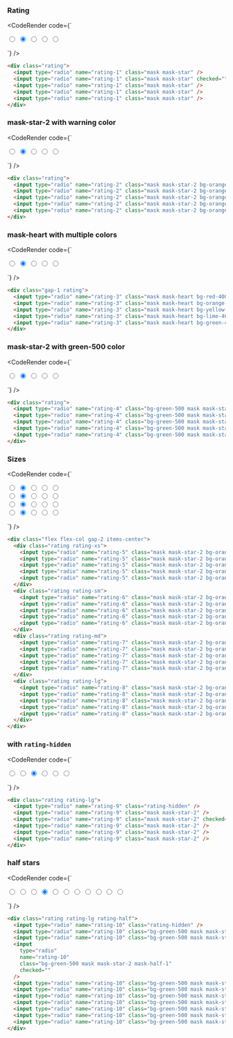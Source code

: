 
### Rating

<CodeRender code={`
<div class="rating">
  <input type="radio" name="rating-1" class="mask mask-star" />
  <input type="radio" name="rating-1" class="mask mask-star" checked="" />
  <input type="radio" name="rating-1" class="mask mask-star" />
  <input type="radio" name="rating-1" class="mask mask-star" />
  <input type="radio" name="rating-1" class="mask mask-star" />
</div>

`} />
  
```html
<div class="rating">
  <input type="radio" name="rating-1" class="mask mask-star" />
  <input type="radio" name="rating-1" class="mask mask-star" checked="" />
  <input type="radio" name="rating-1" class="mask mask-star" />
  <input type="radio" name="rating-1" class="mask mask-star" />
  <input type="radio" name="rating-1" class="mask mask-star" />
</div>

```
### mask-star-2 with warning color

<CodeRender code={`
<div class="rating">
  <input type="radio" name="rating-2" class="mask mask-star-2 bg-orange-400" />
  <input type="radio" name="rating-2" class="mask mask-star-2 bg-orange-400" checked="" />
  <input type="radio" name="rating-2" class="mask mask-star-2 bg-orange-400" />
  <input type="radio" name="rating-2" class="mask mask-star-2 bg-orange-400" />
  <input type="radio" name="rating-2" class="mask mask-star-2 bg-orange-400" />
</div>

`} />
  
```html
<div class="rating">
  <input type="radio" name="rating-2" class="mask mask-star-2 bg-orange-400" />
  <input type="radio" name="rating-2" class="mask mask-star-2 bg-orange-400" checked="" />
  <input type="radio" name="rating-2" class="mask mask-star-2 bg-orange-400" />
  <input type="radio" name="rating-2" class="mask mask-star-2 bg-orange-400" />
  <input type="radio" name="rating-2" class="mask mask-star-2 bg-orange-400" />
</div>

```
### mask-heart with multiple colors

<CodeRender code={`
<div class="gap-1 rating">
  <input type="radio" name="rating-3" class="mask mask-heart bg-red-400" />
  <input type="radio" name="rating-3" class="mask mask-heart bg-orange-400" checked="" />
  <input type="radio" name="rating-3" class="mask mask-heart bg-yellow-400" />
  <input type="radio" name="rating-3" class="mask mask-heart bg-lime-400" />
  <input type="radio" name="rating-3" class="mask mask-heart bg-green-400" />
</div>

`} />
  
```html
<div class="gap-1 rating">
  <input type="radio" name="rating-3" class="mask mask-heart bg-red-400" />
  <input type="radio" name="rating-3" class="mask mask-heart bg-orange-400" checked="" />
  <input type="radio" name="rating-3" class="mask mask-heart bg-yellow-400" />
  <input type="radio" name="rating-3" class="mask mask-heart bg-lime-400" />
  <input type="radio" name="rating-3" class="mask mask-heart bg-green-400" />
</div>

```
### mask-star-2 with green-500 color

<CodeRender code={`
<div class="rating">
  <input type="radio" name="rating-4" class="bg-green-500 mask mask-star-2" />
  <input type="radio" name="rating-4" class="bg-green-500 mask mask-star-2" checked="" />
  <input type="radio" name="rating-4" class="bg-green-500 mask mask-star-2" />
  <input type="radio" name="rating-4" class="bg-green-500 mask mask-star-2" />
  <input type="radio" name="rating-4" class="bg-green-500 mask mask-star-2" />
</div>

`} />
  
```html
<div class="rating">
  <input type="radio" name="rating-4" class="bg-green-500 mask mask-star-2" />
  <input type="radio" name="rating-4" class="bg-green-500 mask mask-star-2" checked="" />
  <input type="radio" name="rating-4" class="bg-green-500 mask mask-star-2" />
  <input type="radio" name="rating-4" class="bg-green-500 mask mask-star-2" />
  <input type="radio" name="rating-4" class="bg-green-500 mask mask-star-2" />
</div>

```
### Sizes

<CodeRender code={`
<div class="flex flex-col gap-2 items-center">
  <div class="rating rating-xs">
    <input type="radio" name="rating-5" class="mask mask-star-2 bg-orange-400" />
    <input type="radio" name="rating-5" class="mask mask-star-2 bg-orange-400" checked="" />
    <input type="radio" name="rating-5" class="mask mask-star-2 bg-orange-400" />
    <input type="radio" name="rating-5" class="mask mask-star-2 bg-orange-400" />
    <input type="radio" name="rating-5" class="mask mask-star-2 bg-orange-400" />
  </div>
  <div class="rating rating-sm">
    <input type="radio" name="rating-6" class="mask mask-star-2 bg-orange-400" />
    <input type="radio" name="rating-6" class="mask mask-star-2 bg-orange-400" checked="" />
    <input type="radio" name="rating-6" class="mask mask-star-2 bg-orange-400" />
    <input type="radio" name="rating-6" class="mask mask-star-2 bg-orange-400" />
    <input type="radio" name="rating-6" class="mask mask-star-2 bg-orange-400" />
  </div>
  <div class="rating rating-md">
    <input type="radio" name="rating-7" class="mask mask-star-2 bg-orange-400" />
    <input type="radio" name="rating-7" class="mask mask-star-2 bg-orange-400" checked="" />
    <input type="radio" name="rating-7" class="mask mask-star-2 bg-orange-400" />
    <input type="radio" name="rating-7" class="mask mask-star-2 bg-orange-400" />
    <input type="radio" name="rating-7" class="mask mask-star-2 bg-orange-400" />
  </div>
  <div class="rating rating-lg">
    <input type="radio" name="rating-8" class="mask mask-star-2 bg-orange-400" />
    <input type="radio" name="rating-8" class="mask mask-star-2 bg-orange-400" checked="" />
    <input type="radio" name="rating-8" class="mask mask-star-2 bg-orange-400" />
    <input type="radio" name="rating-8" class="mask mask-star-2 bg-orange-400" />
    <input type="radio" name="rating-8" class="mask mask-star-2 bg-orange-400" />
  </div>
</div>

`} />
  
```html
<div class="flex flex-col gap-2 items-center">
  <div class="rating rating-xs">
    <input type="radio" name="rating-5" class="mask mask-star-2 bg-orange-400" />
    <input type="radio" name="rating-5" class="mask mask-star-2 bg-orange-400" checked="" />
    <input type="radio" name="rating-5" class="mask mask-star-2 bg-orange-400" />
    <input type="radio" name="rating-5" class="mask mask-star-2 bg-orange-400" />
    <input type="radio" name="rating-5" class="mask mask-star-2 bg-orange-400" />
  </div>
  <div class="rating rating-sm">
    <input type="radio" name="rating-6" class="mask mask-star-2 bg-orange-400" />
    <input type="radio" name="rating-6" class="mask mask-star-2 bg-orange-400" checked="" />
    <input type="radio" name="rating-6" class="mask mask-star-2 bg-orange-400" />
    <input type="radio" name="rating-6" class="mask mask-star-2 bg-orange-400" />
    <input type="radio" name="rating-6" class="mask mask-star-2 bg-orange-400" />
  </div>
  <div class="rating rating-md">
    <input type="radio" name="rating-7" class="mask mask-star-2 bg-orange-400" />
    <input type="radio" name="rating-7" class="mask mask-star-2 bg-orange-400" checked="" />
    <input type="radio" name="rating-7" class="mask mask-star-2 bg-orange-400" />
    <input type="radio" name="rating-7" class="mask mask-star-2 bg-orange-400" />
    <input type="radio" name="rating-7" class="mask mask-star-2 bg-orange-400" />
  </div>
  <div class="rating rating-lg">
    <input type="radio" name="rating-8" class="mask mask-star-2 bg-orange-400" />
    <input type="radio" name="rating-8" class="mask mask-star-2 bg-orange-400" checked="" />
    <input type="radio" name="rating-8" class="mask mask-star-2 bg-orange-400" />
    <input type="radio" name="rating-8" class="mask mask-star-2 bg-orange-400" />
    <input type="radio" name="rating-8" class="mask mask-star-2 bg-orange-400" />
  </div>
</div>

```
### with `rating-hidden`

<CodeRender code={`
<div class="rating rating-lg">
  <input type="radio" name="rating-9" class="rating-hidden" />
  <input type="radio" name="rating-9" class="mask mask-star-2" />
  <input type="radio" name="rating-9" class="mask mask-star-2" checked="" />
  <input type="radio" name="rating-9" class="mask mask-star-2" />
  <input type="radio" name="rating-9" class="mask mask-star-2" />
  <input type="radio" name="rating-9" class="mask mask-star-2" />
</div>

`} />
  
```html
<div class="rating rating-lg">
  <input type="radio" name="rating-9" class="rating-hidden" />
  <input type="radio" name="rating-9" class="mask mask-star-2" />
  <input type="radio" name="rating-9" class="mask mask-star-2" checked="" />
  <input type="radio" name="rating-9" class="mask mask-star-2" />
  <input type="radio" name="rating-9" class="mask mask-star-2" />
  <input type="radio" name="rating-9" class="mask mask-star-2" />
</div>

```
### half stars

<CodeRender code={`
<div class="rating rating-lg rating-half">
  <input type="radio" name="rating-10" class="rating-hidden" />
  <input type="radio" name="rating-10" class="bg-green-500 mask mask-star-2 mask-half-1" />
  <input type="radio" name="rating-10" class="bg-green-500 mask mask-star-2 mask-half-2" />
  <input
    type="radio"
    name="rating-10"
    class="bg-green-500 mask mask-star-2 mask-half-1"
    checked=""
  />
  <input type="radio" name="rating-10" class="bg-green-500 mask mask-star-2 mask-half-2" />
  <input type="radio" name="rating-10" class="bg-green-500 mask mask-star-2 mask-half-1" />
  <input type="radio" name="rating-10" class="bg-green-500 mask mask-star-2 mask-half-2" />
  <input type="radio" name="rating-10" class="bg-green-500 mask mask-star-2 mask-half-1" />
  <input type="radio" name="rating-10" class="bg-green-500 mask mask-star-2 mask-half-2" />
  <input type="radio" name="rating-10" class="bg-green-500 mask mask-star-2 mask-half-1" />
  <input type="radio" name="rating-10" class="bg-green-500 mask mask-star-2 mask-half-2" />
</div>

`} />
  
```html
<div class="rating rating-lg rating-half">
  <input type="radio" name="rating-10" class="rating-hidden" />
  <input type="radio" name="rating-10" class="bg-green-500 mask mask-star-2 mask-half-1" />
  <input type="radio" name="rating-10" class="bg-green-500 mask mask-star-2 mask-half-2" />
  <input
    type="radio"
    name="rating-10"
    class="bg-green-500 mask mask-star-2 mask-half-1"
    checked=""
  />
  <input type="radio" name="rating-10" class="bg-green-500 mask mask-star-2 mask-half-2" />
  <input type="radio" name="rating-10" class="bg-green-500 mask mask-star-2 mask-half-1" />
  <input type="radio" name="rating-10" class="bg-green-500 mask mask-star-2 mask-half-2" />
  <input type="radio" name="rating-10" class="bg-green-500 mask mask-star-2 mask-half-1" />
  <input type="radio" name="rating-10" class="bg-green-500 mask mask-star-2 mask-half-2" />
  <input type="radio" name="rating-10" class="bg-green-500 mask mask-star-2 mask-half-1" />
  <input type="radio" name="rating-10" class="bg-green-500 mask mask-star-2 mask-half-2" />
</div>

```   

    